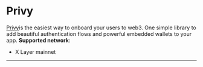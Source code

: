 # Privy

[Privy](https://www.privy.io/ "privy")is the easiest way to onboard your users to web3. One simple library to add beautiful authentication flows and powerful embedded wallets to your app. 
**Supported network**: 
- X Layer mainnet

---
